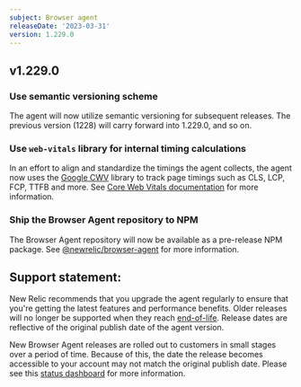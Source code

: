 ```yaml
---
subject: Browser agent
releaseDate: '2023-03-31'
version: 1.229.0
---
```


## v1.229.0

### Use semantic versioning scheme
The agent will now utilize semantic versioning for subsequent releases. The previous version (1228) will carry forward into 1.229.0, and so on.

### Use `web-vitals` library for internal timing calculations
In an effort to align and standardize the timings the agent collects, the agent now uses the [Google CWV](https://www.npmjs.com/package/web-vitals) library to track page timings such as CLS, LCP, FCP, TTFB and more. See [Core Web Vitals documentation](https://web.dev/learn-core-web-vitals/) for more information.

### Ship the Browser Agent repository to NPM
The Browser Agent repository will now be available as a pre-release NPM package. See [@newrelic/browser-agent](https://www.npmjs.com/package/@newrelic/browser-agent) for more information.

## Support statement:
New Relic recommends that you upgrade the agent regularly to ensure that you're getting the latest features and performance benefits. Older releases will no longer be supported when they reach [end-of-life](https://docs.newrelic.com/docs/browser/browser-monitoring/getting-started/browser-agent-eol-policy/). Release dates are reflective of the original publish date of the agent version.

New Browser Agent releases are rolled out to customers in small stages over a period of time. Because of this, the date the release becomes accessible to your account may not match the original publish date. Please see this [status dashboard](https://newrelic.github.io/newrelic-browser-agent-release/) for more information.
